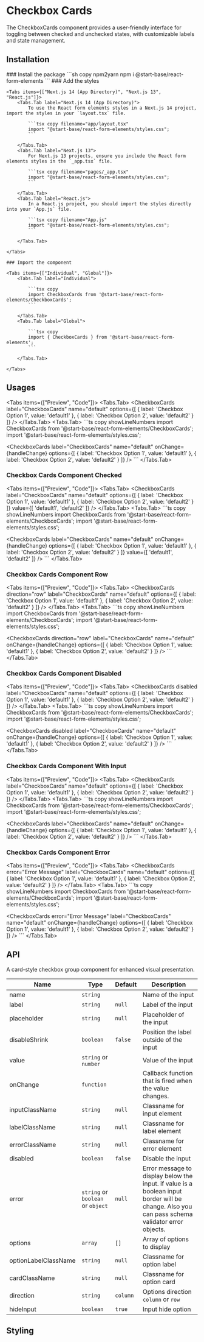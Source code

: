 
# Checkbox Cards

The CheckboxCards component provides a user-friendly interface for toggling between checked and unchecked states, with customizable labels and state management.

## Installation

<Steps>
    ### Install the package
    ```sh copy npm2yarn
    npm i @start-base/react-form-elements
    ```
    ### Add the styles

    <Tabs items={["Next.js 14 (App Directory)", "Next.js 13", "React.js"]}>
        <Tabs.Tab label="Next.js 14 (App Directory)">
            To use the React form elements styles in a Next.js 14 project, import the styles in your `layout.tsx` file.

            ```tsx copy filename="app/layout.tsx"
            import "@start-base/react-form-elements/styles.css";
            ```

        </Tabs.Tab>
        <Tabs.Tab label="Next.js 13">
            For Next.js 13 projects, ensure you include the React form elements styles in the `_app.tsx` file.

            ```tsx copy filename="pages/_app.tsx"
            import "@start-base/react-form-elements/styles.css";
            ```

        </Tabs.Tab>
        <Tabs.Tab label="React.js">
            In a React.js project, you should import the styles directly into your `App.js` file.

            ```tsx copy filename="App.js"
            import "@start-base/react-form-elements/styles.css";
            ```

        </Tabs.Tab>

    </Tabs>

    ### Import the component

    <Tabs items={["Individual", "Global"]}>
        <Tabs.Tab label="Individual">

            ```tsx copy
            import CheckboxCards from '@start-base/react-form-elements/CheckboxCards';
            ```

        </Tabs.Tab>
        <Tabs.Tab label="Global">

            ```tsx copy
            import { CheckboxCards } from '@start-base/react-form-elements';
            ```

        </Tabs.Tab>

    </Tabs>

</Steps>

## Usages

<Tabs items={["Preview", "Code"]}>
  <Tabs.Tab>
  <Preview height="200px">
    <FormOnChange>
    <CheckboxCards
      label="CheckboxCards"
      name="default"
      options={[
        {
          label: 'Checkbox Option 1',
          value: 'default1'
        },
        {
          label: 'Checkbox Option 2',
          value: 'default2'
        }
      ]}
    />
  </FormOnChange>
  </Preview>
  </Tabs.Tab>
  <Tabs.Tab>
    ```ts copy showLineNumbers
    import CheckboxCards from '@start-base/react-form-elements/CheckboxCards';
    import '@start-base/react-form-elements/styles.css';

   <CheckboxCards
      label="CheckboxCards"
      name="default"
      onChange={handleChange}
      options={[
        {
          label: 'Checkbox Option 1',
          value: 'default1'
        },
        {
          label: 'Checkbox Option 2',
          value: 'default2'
        }
      ]}
    />
    ```
  </Tabs.Tab>
</Tabs>

### Checkbox Cards Component Checked

<Tabs items={["Preview", "Code"]}>
  <Tabs.Tab>
  <Preview height="200px">
     <FormOnChange>
    <CheckboxCards
      label="CheckboxCards"
      name="default"
      options={[
        {
          label: 'Checkbox Option 1',
          value: 'default1'
        },
        {
          label: 'Checkbox Option 2',
          value: 'default2'
        }
      ]}
      value={[
        'default1',
        'default2'
      ]}
    />
     </FormOnChange>
  </Preview>
  </Tabs.Tab>
  <Tabs.Tab>
    ```ts copy showLineNumbers
    import CheckboxCards from '@start-base/react-form-elements/CheckboxCards';
    import '@start-base/react-form-elements/styles.css';

  <CheckboxCards
      label="CheckboxCards"
      name="default"
      onChange={handleChange}
      options={[
        {
          label: 'Checkbox Option 1',
          value: 'default1'
        },
        {
          label: 'Checkbox Option 2',
          value: 'default2'
        }
      ]}
      value={[
        'default1',
        'default2'
      ]}
    />
    ```
  </Tabs.Tab>
</Tabs>

### Checkbox Cards Component Row

<Tabs items={["Preview", "Code"]}>
  <Tabs.Tab>
  <Preview height="200px">
   <FormOnChange>
    <CheckboxCards
      direction="row"
      label="CheckboxCards"
      name="default"
      options={[
        {
          label: 'Checkbox Option 1',
          value: 'default1'
        },
        {
          label: 'Checkbox Option 2',
          value: 'default2'
        }
      ]}
    />
     </FormOnChange>
  </Preview>
  </Tabs.Tab>
  <Tabs.Tab>
    ```ts copy showLineNumbers
    import CheckboxCards from '@start-base/react-form-elements/CheckboxCards';
    import '@start-base/react-form-elements/styles.css';

   <CheckboxCards
      direction="row"
      label="CheckboxCards"
      name="default"
      onChange={handleChange}
      options={[
        {
          label: 'Checkbox Option 1',
          value: 'default1'
        },
        {
          label: 'Checkbox Option 2',
          value: 'default2'
        }
      ]}
    />
    ```
  </Tabs.Tab>
</Tabs>

### Checkbox Cards Component Disabled

<Tabs items={["Preview", "Code"]}>
  <Tabs.Tab>
  <Preview height="200px">
    <FormOnChange>
    <CheckboxCards
      disabled
      label="CheckboxCards"
      name="default"
      options={[
        {
          label: 'Checkbox Option 1',
          value: 'default1'
        },
        {
          label: 'Checkbox Option 2',
          value: 'default2'
        }
      ]}
    />
     </FormOnChange>
  </Preview>
  </Tabs.Tab>
  <Tabs.Tab>
    ```ts copy showLineNumbers
    import CheckboxCards from '@start-base/react-form-elements/CheckboxCards';
    import '@start-base/react-form-elements/styles.css';

   <CheckboxCards
      disabled
      label="CheckboxCards"
      name="default"
      onChange={handleChange}
      options={[
        {
          label: 'Checkbox Option 1',
          value: 'default1'
        },
        {
          label: 'Checkbox Option 2',
          value: 'default2'
        }
      ]}
    />
    ```
  </Tabs.Tab>
</Tabs>

### Checkbox Cards Component With Input

<Tabs items={["Preview", "Code"]}>
  <Tabs.Tab>
  <Preview height="200px">
      <FormOnChange>
    <CheckboxCards
      label="CheckboxCards"
      name="default"
      options={[
        {
          label: 'Checkbox Option 1',
          value: 'default1'
        },
        {
          label: 'Checkbox Option 2',
          value: 'default2'
        }
      ]}
    />
     </FormOnChange>
  </Preview>
  </Tabs.Tab>
  <Tabs.Tab>
    ```ts copy showLineNumbers
    import CheckboxCards from '@start-base/react-form-elements/CheckboxCards';
    import '@start-base/react-form-elements/styles.css';

  <CheckboxCards
      label="CheckboxCards"
      name="default"
      onChange={handleChange}
      options={[
        {
          label: 'Checkbox Option 1',
          value: 'default1'
        },
        {
          label: 'Checkbox Option 2',
          value: 'default2'
        }
      ]}
    />
    ```
  </Tabs.Tab>
</Tabs>

### Checkbox Cards Component Error

<Tabs items={["Preview", "Code"]}>
  <Tabs.Tab>
  <Preview height="200px">
   <FormOnChange>
    <CheckboxCards
      error="Error Message"
      label="CheckboxCards"
      name="default"
      options={[
        {
          label: 'Checkbox Option 1',
          value: 'default1'
        },
        {
          label: 'Checkbox Option 2',
          value: 'default2'
        }
      ]}
    />
     </FormOnChange>
  </Preview>
  </Tabs.Tab>
  <Tabs.Tab>
    ```ts copy showLineNumbers
    import CheckboxCards from '@start-base/react-form-elements/CheckboxCards';
    import '@start-base/react-form-elements/styles.css';

  <CheckboxCards
      error="Error Message"
      label="CheckboxCards"
      name="default"
      onChange={handleChange}
      options={[
        {
          label: 'Checkbox Option 1',
          value: 'default1'
        },
        {
          label: 'Checkbox Option 2',
          value: 'default2'
        }
      ]}
    />
    ```
  </Tabs.Tab>
</Tabs>

## API

A card-style checkbox group component for enhanced visual presentation.

| Name                 | Type                              | Default  | Description                                                                                                                                    |
| -------------------- | --------------------------------- | -------- | ---------------------------------------------------------------------------------------------------------------------------------------------- |
| name                 | `string`                          |          | Name of the input                                                                                                                              |
| label                | `string`                          | `null`   | Label of the input                                                                                                                             |
| placeholder          | `string`                          | `null`   | Placeholder of the input                                                                                                                       |
| disableShrink        | `boolean`                         | `false`  | Position the label outside of the input                                                                                                        |
| value                | `string` or `number`              |          | Value of the input                                                                                                                             |
| onChange             | `function`                        |          | Callback function that is fired when the value changes.                                                                                        |
| inputClassName       | `string`                          | `null`   | Classname for input element                                                                                                                    |
| labelClassName       | `string`                          | `null`   | Classname for label element                                                                                                                    |
| errorClassName       | `string`                          | `null`   | Classname for error element                                                                                                                    |
| disabled             | `boolean`                         | `false`  | Disable the input                                                                                                                              |
| error                | `string` or `boolean` or `object` | `null`   | Error message to display below the input. if value is a boolean input border will be change. Also you can pass schema validator error objects. |
| options              | `array`                           | `[]`     | Array of options to display                                                                                                                    |
| optionLabelClassName | `string`                          | `null`   | Classname for option label                                                                                                                     |
| cardClassName        | `string`                          | `null`   | Classname for option card                                                                                                                      |
| direction            | `string`                          | `column` | Options direction `column` or `row`                                                                                                            |
| hideInput            | `boolean`                         | `true`   | Input hide option                                                                                                                              |

## Styling
